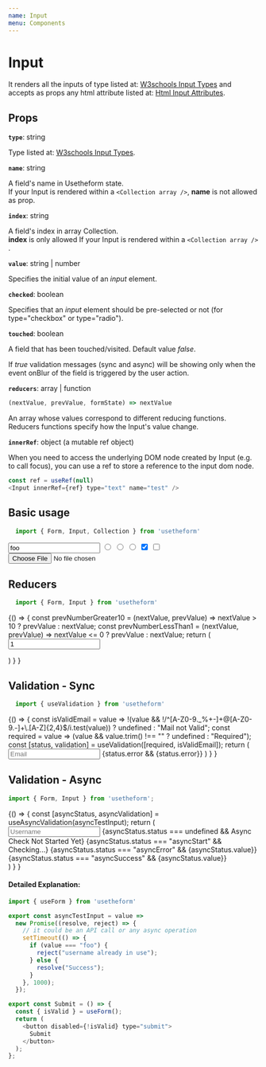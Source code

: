 ---
name: Input
menu: Components
---


# Input
It renders all the inputs of type listed at: [W3schools Input Types](https://www.w3schools.com/html/html_form_input_types.asp) and accepts as props any html attribute listed at: [Html Input Attributes](https://www.w3schools.com/tags/tag_input.asp).

## Props

**`type`**: string

Type listed at: [W3schools Input Types](https://www.w3schools.com/html/html_form_input_types.asp).

**`name`**: string

A field's name in Usetheform state. <br />
If your Input is rendered within a `<Collection array />`, **name** is not allowed as prop.

**`index`**: string

A field's index in array Collection. <br />
**index** is only allowed If your Input is rendered within a `<Collection array /> `. 

**`value`**: string | number

Specifies the initial value of an *input* element.

**`checked`**: boolean

Specifies that an *input* element should be pre-selected or not (for type="checkbox" or type="radio").

**`touched`**: boolean

A field that has been touched/visited. Default value *false*. 

If *true* validation messages (sync and async) will be showing only when the event onBlur of the field is triggered by the user action.

**`reducers`**: array | function

```javascript
(nextValue, prevValue, formState) => nextValue
```
 
An array whose values correspond to different reducing functions.
Reducers functions specify how the Input's value change.

**`innerRef`**: object (a mutable ref object)

When you need to access the underlying DOM node created by Input (e.g. to call focus), you can use a ref to store a reference to the input dom node.

```javascript
const ref = useRef(null)
<Input innerRef={ref} type="text" name="test" />
```

## Basic usage

```javascript
  import { Form, Input, Collection } from 'usetheform'
```
<Playground>
  <Form>
    <Input type="text" name="name" value="foo" placeholder="Name" />
    <Input type="radio" name="gender" value="M" placeholder="M" />
    <Input type="radio" name="gender" value="F" placeholder="F" />
    <Input type="radio" name="gender" value="Other" placeholder="Other" />
    <Input type="checkbox" name="option1" checked placeholder="Option 1" />
    <Input type="checkbox" name="option2" placeholder="Option 2" />
    <Input type="file" name="file" />
  </Form>
</Playground>

## Reducers

```javascript
  import { Form, Input } from 'usetheform'
```

<Playground>
{() => {
    const prevNumberGreater10 = (nextValue, prevValue) => nextValue > 10 ? prevValue : nextValue;
    const prevNumberLessThan1 = (nextValue, prevValue) => nextValue <= 0 ? prevValue : nextValue;
    return (
      <Form>
        <Input type="number" name="numberWithReducer" reducers={[prevNumberLessThan1, prevNumberGreater10]} placeholder="Number" value="1" />
      </Form>
    )
  }
}
</Playground>

## Validation - Sync

```javascript
  import { useValidation } from 'usetheform'
```

<Playground>
{() => {
    const isValidEmail = value =>
    !(value && !/^[A-Z0-9._%+-]+@[A-Z0-9.-]+\.[A-Z]{2,4}$/i.test(value))
      ? undefined
      : "Mail not Valid";
    const required = value => (value && value.trim() !== "" ? undefined : "Required");
    const [status, validation] = useValidation([required, isValidEmail]);
    return (
      <Form>
        <Input type="text" name="email" touched placeholder="Email" {...validation} />
        {status.error && <label>{status.error}</label>}
        <Submit />
      </Form>
    )
  }
}
</Playground>


## Validation - Async

```javascript
import { Form, Input } from 'usetheform';
```

<Playground>
{() => {
    const [asyncStatus, asyncValidation] = useAsyncValidation(asyncTestInput);
    return (
      <Form>
        <Input type="text" name="username" touched placeholder="Username" {...asyncValidation} />
        {asyncStatus.status === undefined && <label>Async Check Not Started Yet</label>}
        {asyncStatus.status === "asyncStart" && <label>Checking...</label>}
        {asyncStatus.status === "asyncError" && <label>{asyncStatus.value}</label>}
        {asyncStatus.status === "asyncSuccess" && <label>{asyncStatus.value}</label>}
        <br />
        <Submit />
      </Form>
    )
  }
}
</Playground>

#### Detailed Explanation:

```javascript
import { useForm } from 'usetheform'

export const asyncTestInput = value =>
  new Promise((resolve, reject) => {
    // it could be an API call or any async operation
    setTimeout(() => {
      if (value === "foo") {
        reject("username already in use");
      } else {
        resolve("Success");
      }
    }, 1000);
  });

export const Submit = () => {
  const { isValid } = useForm();
  return (
    <button disabled={!isValid} type="submit">
      Submit
    </button>
  );
};
```